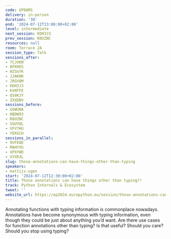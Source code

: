 ```yaml
---
code: GP8AMS
delivery: in-person
duration: '30'
end: '2024-07-12T13:00:00+02:00'
level: intermediate
next_session: KDH3J3
prev_session: R8UZNC
resources: null
room: Terrace 2A
session_type: Talk
sessions_after:
- 7CJVKM
- 8FKHES
- HZSGYK
- JJAKNR
- JRGVQM
- KDH3J3
- KVNTFE
- QS8KJY
- ZXXDBV
sessions_before:
- GGWUNA
- HBDW93
- R8UZNC
- SGUYQL
- VFV7HU
- YEKGCH
sessions_in_parallel:
- 9VFEQE
- MAHYVG
- XPXYWD
- XYXR3L
slug: those-annotations-can-have-things-other-than-typing
speakers:
- mattijs-ugen
start: '2024-07-12T12:30:00+02:00'
title: Those annotations can have things other than typing?!
track: Python Internals & Ecosystem
tweet: ''
website_url: https://ep2024.europython.eu/session/those-annotations-can-have-things-other-than-typing
---
```


Annotating functions with typing information is commonplace nowadays. Annotations have become synonymous with typing information, even though they could be just about anything you’d want. Are there use cases for function annotations other than typing? Is that useful? Should you care? Should you stop using typing?
